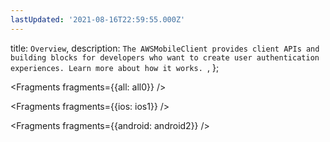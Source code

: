 ```yaml
---
lastUpdated: '2021-08-16T22:59:55.000Z'
---
```

  title: `Overview`,
  description: `The AWSMobileClient provides client APIs and building blocks for developers who want to create user authentication experiences. Learn more about how it works. `,
};


<Fragments fragments={{all: all0}} />


<Fragments fragments={{ios: ios1}} />


<Fragments fragments={{android: android2}} />
